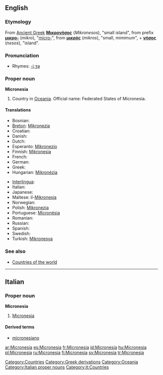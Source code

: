 ==English==

===Etymology===
From [[Ancient Greek]] '''[[Μικρονήσος]]''' (''Mikronesos''), "small island", from prefix '''[[μικρο-]]''' (''mikro''), "[[micro-]]", from '''[[μικρός]]''' (''mikros''), "small, mimimum", + '''[[νήσος]]''' (''nesos''), "island".

===Pronunciation===
* Rhymes: [[Rhymes:English:-iːʒə|-iːʒə]]

===Proper noun===
'''Micronesia'''
{{wikipedia}}

# Country in [[Oceania]]. Official name: Federated States of Micronesia.

====Translations====
{{top}}
* Bosnian: {{t-|bs|Mikronezija|f}}
* [[Breton]]: [[Mikronezia]]
* Croatian: {{t-|hr|Mikronezija|f}}
* Danish: {{t-|da|Mikronesien}}
* Dutch: {{t-|nl|Micronesia}}
* Esperanto: [[Mikronezio]]
* Finnish: [[Mikronesia]]
* French: {{t+|fr|Micronésie}}
* German: {{t+|de|Mikronesien}}
* Greek: {{t+|el|Μικρονησία|f|tr=Mikronisía|sc=Grek}}
* Hungarian: [[Mikronézia]]
{{mid}}
* [[Interlingua]]: {{t-|ia|Micronesia|xs=Interlingua}}
* Italian: {{t-|it|Micronesia}}
* Japanese: {{t-|ja|ミクロネシア|tr=mikuroneshia|sc=Jpan}}
* Maltese: il-[[Mikronesja]]
* Norwegian: {{t-|no|Mikronesiaføderasjonen}}
* Polish: [[Mikronezja]]
* Portuguese: [[Micronésia]]
* Romanian: {{t-|ro|Micronesia|f}}
* Russian: {{t-|ru|Микронезия|sc=Cyrl}}
* Spanish: {{t+|es|Micronesia}}
* Swedish: {{t+|sv|Mikronesien}}
* Turkish: [[Mikronesya]]
{{bottom}}

===See also===
* [[Appendix:Countries of the world|Countries of the world]]

[[Category:Countries]]
[[Category:Greek derivations]]
[[Category:Oceania]]
----

==Italian==
{{wikipedia|lang=it}}

===Proper noun===
'''Micronesia''' {{f}}

# [[#English|Micronesia]]

====Derived terms====
* [[micronesiano]]

[[Category:Italian proper nouns]]
[[Category:it:Countries]]

[[ar:Micronesia]]
[[es:Micronesia]]
[[fr:Micronesia]]
[[id:Micronesia]]
[[hu:Micronesia]]
[[pl:Micronesia]]
[[ru:Micronesia]]
[[fi:Micronesia]]
[[sv:Micronesia]]
[[tr:Micronesia]]